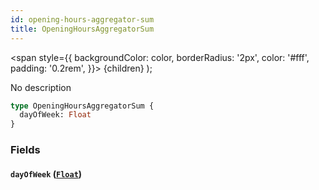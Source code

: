 ```yaml
---
id: opening-hours-aggregator-sum
title: OpeningHoursAggregatorSum
---
```


<span
style={{
      backgroundColor: color,
      borderRadius: '2px',
      color: '#fff',
      padding: '0.2rem',
    }}>
{children}
</span>
);

No description

```graphql
type OpeningHoursAggregatorSum {
  dayOfWeek: Float
}
```

### Fields

#### `dayOfWeek` ([`Float`](/v1/scalars/float))
